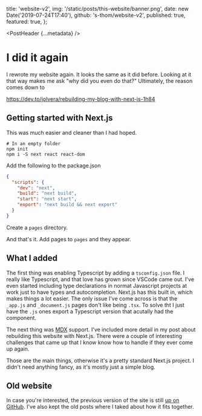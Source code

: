 
  title: 'website-v2',
  img: '/static/posts/this-website/banner.png',
  date: new Date('2019-07-24T17:40'),
  github: 's-thom/website-v2',
  published: true,
  featured: true,
};

<PostHeader {...metadata} />

# I did it again

I rewrote my website again. It looks the same as it did before. Looking at it that way makes me ask "why did you even do that?" Ultimately, the reason comes down to 


https://dev.to/jolvera/rebuilding-my-blog-with-next-js-1h84


## Getting started with Next.js

This was much easier and cleaner than I had hoped.

```
# In an empty folder
npm init
npm i -S next react react-dom
```

Add the following to the package.json

```json
{
  "scripts": {
    "dev": "next",
    "build": "next build",
    "start": "next start",
    "export": "next build && next export"
  }
}
```

Create a `pages` directory.

And that's it. Add pages to `pages` and they appear.

## What I added

The first thing was enabling Typescript by adding a `tsconfig.json` file. I really like Typescript, and that love has grown since VSCode came out. I've even started including type declarations in normat Javascript projects at work just to have types and autocompletion. Next.js has this built in, which makes things a lot easier. The only issue I've come across is that the `_app.js` and `_document.js` pages don't like being `.tsx`. To solve tht I just have the `.js` ones export a Typescript version that acutally had the component.

The next thing was [MDX](https://mdxjs.com) support. I've included more detail in my post about rebuilding this website with Next.js. There were a couple of interesting challenges that came up that I know know how to handle if they ever come up again.

<LargeLink href="/posts/static-site-with-next-js" title="Creating a static website with Next.js" />

Those are the main things, otherwise it's a pretty standard Next.js project. I didn't need anything fancy, as it's mostly just a simple blog.


## Old website

In case you're interested, the previous version of the site is still [up on GitHub](https://github.com/s-thom/website). I've also kept the old posts where I taked about how it fits together.

<LargeLink href="/posts/this-website" title="This Website" />
<LargeLink href="/projects/website" title="website" />
